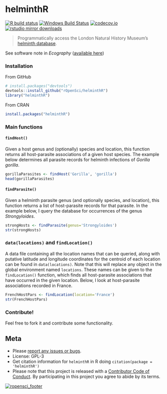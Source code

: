 helminthR
=======

  [![R build status](https://github.com/ropensci/helminthR/workflows/R-CMD-check/badge.svg)](https://github.com/ropensci/helminthR/actions)
[![Windows Build Status](https://ci.appveyor.com/api/projects/status/rmq9euldm5gy9qup?svg=true)](https://ci.appveyor.com/project/taddallas/helminthr)
[![codecov.io](https://codecov.io/github/ropensci/helminthR/coverage.svg?branch=master)](https://codecov.io/github/ropensci/helminthR?branch=master)
[![rstudio mirror downloads](http://cranlogs.r-pkg.org/badges/helminthR)](https://github.com/metacran/cranlogs.app)


> Programmatically access the London Natural History Museum's [helminth database](http://www.nhm.ac.uk/research-curation/scientific-resources/taxonomy-systematics/host-parasites/index.html).

See software note in _Ecography_ ([available here](http://onlinelibrary.wiley.com/doi/10.1111/ecog.02131/full))


### Installation

From GitHub

```r

# install.packages("devtools")
devtools::install_github("rOpenSci/helminthR")
library("helminthR")

```

From CRAN

```r

install.packages("helminthR")

```



### Main functions

#### `findHost()`

Given a host genus and (optionally) species and location, this function returns all host-parasite associations of a given host species. The example below determines all parasite records for helminth infections of _Gorilla gorilla_.

```r

gorillaParasites <- findHost('Gorilla', 'gorilla')
head(gorillaParasites)

```

#### `findParasite()`

Given a helminth parasite genus (and optionally species, and location), this function returns a list of host-parasite records for that parasite. In the example below, I query the database for occurrences of the genus _Strongyloides_.

```r

strongHosts <- findParasite(genus='Strongyloides')
str(strongHosts)

```



### `data(locations)` and `findLocation()`

A data file containing all the location names that can be queried, along with putative latitude and longitude coordinates for the centroid of each location can be found in `data(locations)`. Note that this will replace any object in the global environment named `locations`. These names can be given to the `findLocation()` function, which finds all host-parasite associations that have occurred in the given location. Below, I look at host-parasite associations recorded in France.


```r

FrenchHostPars <- findLocation(location='France')
str(FrenchHostPars)

```




### Contribute!

Feel free to fork it and contribute some functionality.  



## Meta

* Please [report any issues or bugs](https://github.com/ropensci/helminthR/issues).
* License: GPL-3
* Get citation information for `helminthR` in R doing `citation(package = 'helminthR')`
* Please note that this project is released with a [Contributor Code of Conduct](CONDUCT.md).
By participating in this project you agree to abide by its terms.

[![ropensci_footer](https://ropensci.org/public_images/github_footer.png)](https://ropensci.org)
